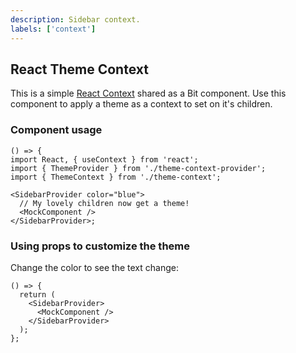 ```yaml
---
description: Sidebar context.
labels: ['context']
---
```



## React Theme Context

This is a simple [React Context](https://reactjs.org/docs/context.html) shared as a Bit component.
Use this component to apply a theme as a context to set on it's children.

### Component usage

```tsx
() => {
import React, { useContext } from 'react';
import { ThemeProvider } from './theme-context-provider';
import { ThemeContext } from './theme-context';

<SidebarProvider color="blue">
  // My lovely children now get a theme!
  <MockComponent />
</SidebarProvider>;
```

### Using props to customize the theme

Change the color to see the text change:

```tsx live
() => {
  return (
    <SidebarProvider>
      <MockComponent />
    </SidebarProvider>
  );
};
```
